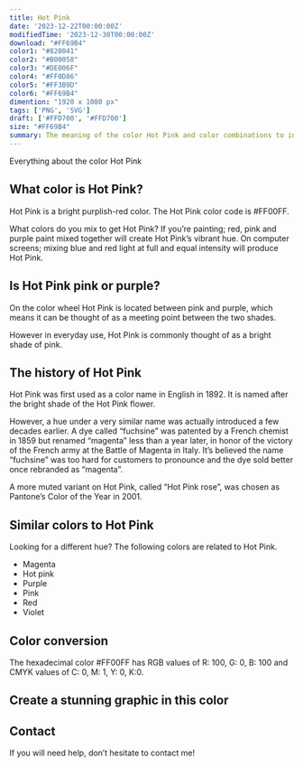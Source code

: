 ```yaml
---
title: Hot Pink
date: '2023-12-22T00:00:00Z'
modifiedTime: '2023-12-30T00:00:00Z'
download: "#FF69B4"
color1: "#820041"
color2: "#B00058"
color3: "#DE006F"
color4: "#FF0D86"
color5: "#FF3B9D"
color6: "#FF69B4"
dimention: "1920 x 1080 px"
tags: ['PNG', 'SVG']
draft: ['#FFD700', '#FFD700']
size: "#FF69B4"
summary: The meaning of the color Hot Pink and color combinations to inspire your next design.
---
```


Everything about the color Hot Pink

## What color is Hot Pink?

Hot Pink is a bright purplish-red color. The Hot Pink color code is #FF00FF.

What colors do you mix to get Hot Pink? If you’re painting; red, pink and purple paint mixed together will create Hot Pink’s vibrant hue. On computer screens; mixing blue and red light at full and equal intensity will produce Hot Pink.

## Is Hot Pink pink or purple?

On the color wheel Hot Pink is located between pink and purple, which means it can be thought of as a meeting point between the two shades.

However in everyday use, Hot Pink is commonly thought of as a bright shade of pink.

## The history of Hot Pink

Hot Pink was first used as a color name in English in 1892. It is named after the bright shade of the Hot Pink flower.

However, a hue under a very similar name was actually introduced a few decades earlier. A dye called “fuchsine” was patented by a French chemist in 1859 but renamed “magenta” less than a year later, in honor of the victory of the French army at the Battle of Magenta in Italy. It’s believed the name “fuchsine” was too hard for customers to pronounce and the dye sold better once rebranded as “magenta”.

A more muted variant on Hot Pink, called “Hot Pink rose”, was chosen as Pantone’s Color of the Year in 2001.

## Similar colors to Hot Pink

Looking for a different hue? The following colors are related to Hot Pink.

- Magenta
- Hot pink
- Purple
- Pink
- Red
- Violet

## Color conversion

The hexadecimal color #FF00FF has RGB values of R: 100, G: 0, B: 100 and CMYK values of C: 0, M: 1, Y: 0, K:0.

<Table
  headers={['TYPES', 'VALUE', 'CSS']}
  rows={[
    ['HEX', 'ff00ff', 'ff00ff'],
    ['RGB DECIMAL', '255, 0, 255', 'rgb(255,0,255)'],
    ['CMYK', '0, 100, 0, 0', '-'],
    ['HSL', '300°, 100, 50', 'hsl(300°, 100%, 50%)']
  ]}
/>

## Create a stunning graphic in this color

## Contact

If you will need help, don’t hesitate to contact me!
